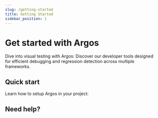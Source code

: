 ```yaml
---
slug: /getting-started
title: Getting Started
sidebar_position: 1
---
```




# Get started with Argos

Dive into visual testing with Argos: Discover our developer tools designed for efficient debugging and regression detection across multiple frameworks.

## Quick start

Learn how to setup Argos in your project:

<div className="grid grid-cols-1 md:grid-cols-2 lg:grid-cols-3 gap-4 flex-wrap">
  <XCard
    logo={PlaywrightLogo}
    text="Playwright Quickstart"
    to="/quickstart/playwright"
  />
  <XCard
    logo={CypressLogo}
    text="Cypress Quickstart"
    to="/quickstart/cypress"
  />
  <XCard
    logo={WebdriverIOLogo}
    text="WebdriverIO Quickstart"
    to="/quickstart/webdriverio"
  />
  <XCard
    logo={PuppeteerLogo}
    text="Puppeteer Quickstart"
    to="/quickstart/puppeteer"
  />
  <XCard logo={NextjsLogo} text="Next.js Quickstart" to="/quickstart/next-js" />
  <XCard
    logo={ReactRouterLogo}
    text="React Router Quickstart"
    to="/quickstart/react-router"
  />
  <XCard
    logo={StorybookLogo}
    text="Storybook Quickstart"
    to="/quickstart/storybook"
  />
  <XCard
    logo={OthersLogo}
    text="Any E2E Quickstart"
    to="/quickstart/with-any-e2e-tool"
  />
</div>

## Need help?

<HelpSection />
